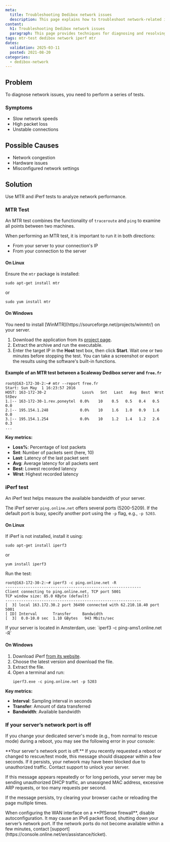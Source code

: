 ```yaml
---
meta:
  title: Troubleshooting Dedibox network issues
  description: This page explains how to troubleshoot network-related issues on your Scaleway Dedibox dedicated server.
content:
  h1: Troubleshooting Dedibox network issues
  paragraph: This page provides techniques for diagnosing and resolving network-related issues on your Scaleway Dedibox dedicated server.
tags: mtr-test dedibox network iperf mtr
dates:
  validation: 2025-03-11
  posted: 2021-08-20
categories:
  - dedibox-network
---
```


## Problem
To diagnose network issues, you need to perform a series of tests.

### Symptoms
- Slow network speeds
- High packet loss
- Unstable connections

## Possible Causes
- Network congestion
- Hardware issues
- Misconfigured network settings

## Solution
Use MTR and iPerf tests to analyze network performance.

### MTR Test

An MTR test combines the functionality of `traceroute` and `ping` to examine all points between two machines.

When performing an MTR test, it is important to run it in both directions:

- From your server to your connection's IP
- From your connection to the server

#### On Linux
Ensure the `mtr` package is installed:

```
sudo apt-get install mtr
```
or
```
sudo yum install mtr
```

#### On Windows

<Message type="note">
  You need to install [WinMTR](https://sourceforge.net/projects/winmtr/) on your server.
</Message>

1. Download the application from its [project page](https://sourceforge.net/projects/winmtr/).
2. Extract the archive and run the executable.
3. Enter the target IP in the **Host** text box, then click **Start**. Wait one or two minutes before stopping the test. You can take a screenshot or export the results using the software's built-in functions.

#### Example of an MTR test between a Scaleway Dedibox server and `free.fr`

```
root@163-172-30-2:~# mtr --report free.fr
Start: Sun May  1 16:23:57 2016
HOST: 163-172-30-2                Loss%   Snt   Last   Avg  Best  Wrst StDev
1.|-- 163-172-30-1.rev.poneytel  0.0%    10    0.5   0.5   0.4   0.5   0.0
2.|-- 195.154.1.248              0.0%    10    1.6   1.0   0.9   1.6   0.0
3.|-- 195.154.1.254              0.0%    10    1.2   1.4   1.2   2.6   0.3
...
```

**Key metrics:**

- **Loss%**: Percentage of lost packets
- **Snt**: Number of packets sent (here, 10)
- **Last**: Latency of the last packet sent
- **Avg**: Average latency for all packets sent
- **Best**: Lowest recorded latency
- **Wrst**: Highest recorded latency

### iPerf test

An iPerf test helps measure the available bandwidth of your server.

The iPerf server `ping.online.net` offers several ports (5200-5209). If the default port is busy, specify another port using the `-p` flag, e.g., `-p 5203`.

#### On Linux

If iPerf is not installed, install it using:

```
sudo apt-get install iperf3
```
or
```
yum install iperf3
```

Run the test:

```
root@163-172-30-2:~# iperf3 -c ping.online.net -R
------------------------------------------------------------
Client connecting to ping.online.net, TCP port 5001
TCP window size: 85.0 KByte (default)
------------------------------------------------------------
[  3] local 163.172.30.2 port 36490 connected with 62.210.18.40 port 5001
[ ID] Interval       Transfer     Bandwidth
[  3]  0.0-10.0 sec  1.10 GBytes   943 Mbits/sec
```

<Message type="note">
  If your server is located in Amsterdam, use: `iperf3 -c ping-ams1.online.net -R`
</Message>

#### On Windows

1. Download iPerf [from its website](https://iperf.fr/iperf-download.php#windows).
2. Choose the latest version and download the file.
3. Extract the file.
4. Open a terminal and run:
    ```
    iperf3.exe -c ping.online.net -p 5203
    ```

**Key metrics:**

- **Interval**: Sampling interval in seconds
- **Transfer**: Amount of data transferred
- **Bandwidth**: Available bandwidth

### If your server’s network port is off

If you change your dedicated server's mode (e.g., from normal to rescue mode) during a reboot, you may see the following error in your console:

<Message type="important">
  **Your server's network port is off.**
  If you recently requested a reboot or changed to rescue/test mode, this message should disappear within a few seconds. If it persists, your network may have been blocked due to unauthorized traffic. Contact support to unlock your server.
</Message>

If this message appears repeatedly or for long periods, your server may be sending unauthorized DHCP traffic, an unassigned MAC address, excessive ARP requests, or too many requests per second.

If the message persists, try clearing your browser cache or reloading the page multiple times.

<Message type="important">
  When configuring the WAN interface on a **PfSense firewall**, disable autoconfiguration. It may cause an IPv6 packet flood, shutting down your server’s network port. If the network ports do not become available within a few minutes, contact [support](https://console.online.net/en/assistance/ticket).
</Message>

